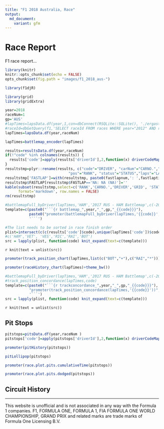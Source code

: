 ```yaml
---
title: "F1 2018 Australia, Race"
output:
  md_document:
    variant: gfm
---
```


# Race Report

F1 race report...

```r
library(knitr)
knitr::opts_chunk$set(echo = FALSE)
opts_chunk$set(fig.path = "images/f1_2018_aus-")

library(f1djR)
```

```r
library(grid)
library(gridExtra)
```

```r

year=2018
raceNum=1
gp='AUS'
#lapTimes=lapsData.df(year,1,con=dbConnect(RSQLite::SQLite(), './ergastdb13.sqlite'))
#raceId=dbGetQuery(f1,'SELECT raceId FROM races WHERE year="2012" AND round="1"')
lapTimes=lapsData.df(year,raceNum)

lapTimes=battlemap_encoder(lapTimes)
```


```r
results=resultsData.df(year,raceNum)
if(!"code" %in% colnames(results)) {
  results['code']=apply(results['driverId'],2,function(x) driverCodeMap(x))
}
resultstmp=plyr::rename(results, c("code"="DRIVER", "carNum"="CARNO.","grid"="GRID", 
                             "pos"="RANK", "status"="STATUS","laps"="LAPS"))
resultstmp['FASTLAP']=with(resultstmp, paste0(fastlapnum,': ',fastlaptime,' (',fastlaprank,')'))
resultstmp$FASTLAP[resultstmp$FASTLAP=='NA: NA (NA)']=''
kable(subset(resultstmp,select=c('RANK','CARNO.','DRIVER','GRID', 'STATUS', 'LAPS', 'FASTLAP')),
      format='markdown', row.names = FALSE)
rm(resultstmp)
```

```r
#battlemapFull_byDriver(lapTimes,'HAM','2017 RUS - HAM Battlemap',c(-20,20))
template=c(paste0("```{r battlemap_",year,"_",gp,"_{{code}}}"),
           paste0("promoter(battlemapFull_byDriver(lapTimes,'{{code}}','", year, ' ', gp, " - {{code}} Battlemap',c(-20,20)))"),
           '```')

#The list needs to be sorted in race finish order
plist=intersect(c(c(results['code']$code),unique(lapTimes['code'])$code))
#c('HAM','VET', 'VES','RIC','RAI','BOT')
src = lapply(plist, function(code) knit_expand(text=c(template)))
```

`r knit(text = unlist(src))`

```r
promoter(track_position_chart(lapTimes,list(c("BOT","+"),c("RAI","*")))+theme_bw())
```


```r
promoter(raceHistory_chart(lapTimes)+theme_bw())
```

```r
#battlemapFull_byDriver(lapTimes,'HAM','2017 RUS - HAM Battlemap',c(-20,20))
#track_position_concordance(lapTimes,code)
template=c(paste0("```{r trackconcordance_",year,"_",gp,"_{{code}}}"),
           "promoter(track_position_concordance(lapTimes,'{{code}}'))",
           '```')
src = lapply(plist, function(code) knit_expand(text=c(template)))

```

`r knit(text = unlist(src))`


## Pit Stops

```r
pitstops=pitsData.df(year,raceNum )
pitstops['code']=apply(pitstops['driverId'],2,function(x) driverCodeMap(x))
```

```r
promoter(pitHistory(pitstops))
```

```r
pitLollipop(pitstops)
```


```r
promoter(race.plot.pits.cumulativeTime(pitstops))
```

```r
promoter(race.plot.pits.dodged(pitstops))
```




## Circuit History

---

This website is unofficial and is not associated in any way with the Formula 1 companies. F1, FORMULA ONE, FORMULA 1, FIA FORMULA ONE WORLD CHAMPIONSHIP, GRAND PRIX and related marks are trade marks of Formula One Licensing B.V.
